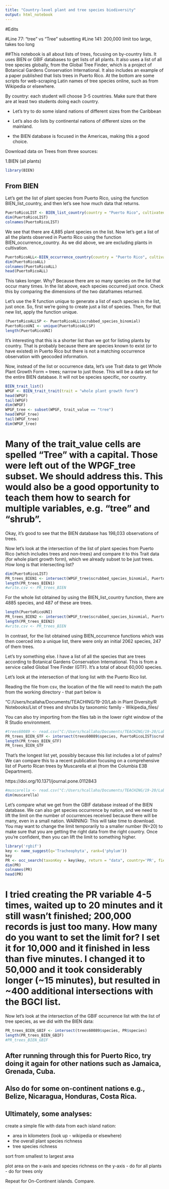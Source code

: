 ```yaml
---
title: "Country-level plant and tree species biodiversity"
output: html_notebook
---
```


#Edits

#Line 77: "tree" vs "Tree" subsetting
#Line 141: 200,000 limit too large, takes too long

##This notebook is all about lists of trees, focusing on by-country lists.
It uses BIEN or GBIF databases to get lists of all plants.
It also uses a list of all tree species globally, from the Global Tree Finder, which is a project of Botanical Gardens Conservation International. 
It also includes an example of a paper published that lists trees in Puerto Rico. 
At the bottom are some scripts for web-scraping Latin names of tree species online, such as from Wikipedia or elsewhere.

By country: each student will choose 3-5 countries. Make sure that there are at least two students doing each country. 

- Let's try to do some island nations of different sizes from the Caribbean

- Let's also do lists by continental nations of different sizes on the mainland. 

- the BIEN database is focused in the Americas, making this a good choice. 

Download data on Trees from three sources:

1.BIEN (all plants)

```r
library(BIEN)
```

## From BIEN 

Let's get the list of plant species from Puerto Rico, using the function BIEN_list_country, and then let's see how much data that returns.

```r
PuertoRicoLIST <- BIEN_list_country(country = "Puerto Rico", cultivated = F)
dim(PuertoRicoLIST)
colnames(PuertoRicoLIST)
```

We see that there are 4,885 plant species on the list. Now let's get a list of all the plants observed in Puerto Rico using the function BIEN_occurrence_country. As we did above, we are excluding plants in cultivation. 

```r
PuertoRicoALL<-BIEN_occurrence_country(country = "Puerto Rico", cultivated=F)
dim(PuertoRicoALL)
colnames(PuertoRicoALL)
head(PuertoRicoALL)
```

This takes longer. Why? Because there are so many species  on the list that occur many times. In the list above, each species occurred just once. Check this by comparing the dimensions of the two dataframes returned.  

Let's use the R function unique to generate a list of each species in the list, just once. So, first we're going to create just a list of species. Then, for that new list, apply the function unique. 

```r
(PuertoRicoALLSP <- PuertoRicoALL$scrubbed_species_binomial)
PuertoRicoUNI <- unique(PuertoRicoALLSP)
length(PuertoRicoUNI)
```

It's interesting that this is a shorter list than we got for listing plants by country. That is probably because there are species known to exist (or to have existed) in Puerto Rico but there is not a matching occurrence observation with geocoded information. 

Now, instead of the list or occurrence data, let's use Trait data to get Whole Plant Growth Form = trees; narrow to just those. This will be a data set for the entire BIEN database. It will not be species specific, nor country. 

```r
BIEN_trait_list()
WPGF <- BIEN_trait_trait(trait = "whole plant growth form")
head(WPGF)
tail(WPGF)
dim(WPGF)
WPGF_tree <- subset(WPGF, trait_value == "tree")
head(WPGF_tree)
tail(WPGF_tree)
dim(WPGF_tree)
```

# Many of the trait_value cells are spelled "Tree" with a capital. Those were left out of the WPGF_tree subset. We should address this. This would also be a good opportunity to teach them how to search for multiple variables, e.g. "tree" and "shrub".

Okay, it's good to see that the BIEN database has 198,033 observations of trees.

Now let's look at the intersection of the list of plant species from Puerto Rico (which includes trees and non-trees) and compare it to this Trait data (for whole plant growth form), which we already subset to be just trees. How long is that intersecting list? 


```r
dim(PuertoRicoLIST)
PR_trees_BIEN1 <- intersect(WPGF_tree$scrubbed_species_binomial, PuertoRicoLIST$scrubbed_species_binomial)
length(PR_trees_BIEN1)
#write.csv <- PR_trees_BIEN
```

For the whole list obtained by using the BIEN_list_country function, there are 4885 species, and 487 of these are trees. 

```r
length(PuertoRicoUNI)
PR_trees_BIEN2 <- intersect(WPGF_tree$scrubbed_species_binomial, PuertoRicoUNI)
length(PR_trees_BIEN2)
#write.csv <- PR_trees_BIEN
```

In contrast, for the list obtained using BIEN_occurrence functions which was then coerced into a unique list, there were only an initial 2062 species, 247 of them trees. 

Let's try something else. I have a list of all the species that are trees according to Botanical Gardens Conservation International. This is from a service called Global Tree Finder (GTF). It's a total of about 60,000 species. 

Let's look at the intersection of that long list with the Puerto Rico list.

Reading the file from csv, the location of the file will need to match the path from the working directory - that part below is 

"C:/Users/hcallaha/Documents/TEACHING/19-20/Lab in Plant Diversity/R Notebooks/List of trees and shrubs by taxonomic family - Wikipedia_files/

You can also try importing from the files tab in the lower right window of the R Studio environment. 

```r
#trees60089 <- read.csv("C:/Users/hcallaha/Documents/TEACHING/19-20/Lab in Plant Diversity/R Notebooks/List of trees and shrubs by taxonomic family - Wikipedia_files/trees60089.csv")
PR_trees_BIEN_GTF <- intersect(trees60089$species, PuertoRicoLIST$scrubbed_species_binomial)
length(PR_trees_BIEN_GTF)
PR_trees_BIEN_GTF
```

That's the longest list yet, possibly because this list includes a lot of palms? We can compare this to a recent publication focusing on a comprehensive list of Puerto Rican trees by Muscarella et al (from the Columbia E3B Department).

https://doi.org/10.1371/journal.pone.0112843

```r
#muscarella <- read.csv("C:/Users/hcallaha/Documents/TEACHING/19-20/Lab in Plant Diversity/R Notebooks/List of trees and shrubs by taxonomic family - Wikipedia_files/Muscarella PR trees.csv")
dim(muscarella)
```

Let's compare what we get from the GBIF database instead of the BIEN database. We can also get species occurrence by nation, and we need to lift the limit on the number of occurrences received because there will be many, even in a small nation. WARNING: This will take time to download. You may want to change the limit temporarily to a smaller number (N=20) to make sure that you are getting the right data from the right country. Once you're confident, then you can lift the limit to something higher. 

```r
library('rgbif')
key <- name_suggest(q='Tracheophyta', rank=('phylum'))
key
PR <- occ_search(taxonKey = key$key, return = "data", country='PR', fields = c("scientificName", "species"), limit = 50000)
dim(PR)           
colnames(PR)
head(PR)
```

# I tried creating the PR variable 4-5 times, waited up to 20 minutes and it still wasn't finished; 200,000 records is just too many. How many do you want to set the limit for? I set it for 10,000 and it finished in less than five minutes. I changed it to 50,000 and it took considerably longer (~15 minutes), but resulted in ~400 additional intersections with the BGCI list.

Now let's look at the intersection of the GBIF occurrence list with the list of tree species, as we did with the BIEN data:

```r
PR_trees_BIEN_GBIF <- intersect(trees60089$species, PR$species)
length(PR_trees_BIEN_GBIF)
#PR_trees_BIEN_GBIF
```


## After running through this for Puerto Rico, try doing it again for other nations such as Jamaica, Grenada, Cuba.


## Also do for some on-continent nations e.g., Belize, Nicaragua, Honduras, Costa Rica. 


## Ultimately, some analyses:

create a simple file with data from each island nation:

- area in kilometers (look up - wikipedia or elsewhere)
- the overall plant species richness 
- tree species richness 

sort from smallest to largest area

plot area on the x-axis and species richness on the y-axis
- do for all plants
- do for trees only

Repeat for On-Continent islands. Compare.
